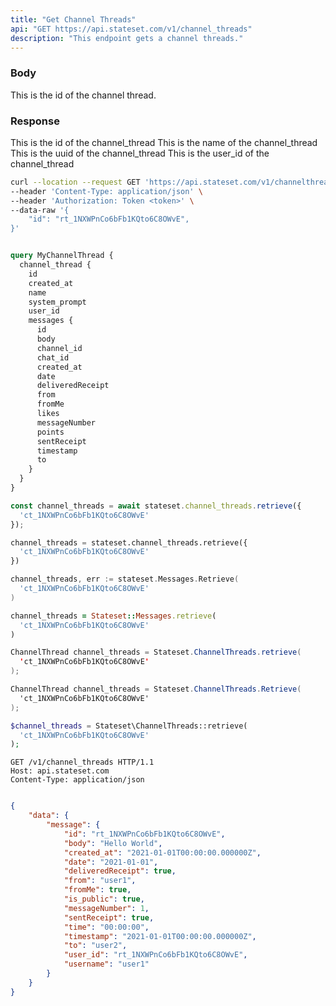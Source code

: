 ```yaml
---
title: "Get Channel Threads"
api: "GET https://api.stateset.com/v1/channel_threads"
description: "This endpoint gets a channel threads."
---
```


### Body

<ParamField body="id" type="string">
  This is the id of the channel thread.
</ParamField>

### Response

<ResponseField name="id" type="string">
  This is the id of the channel_thread
</ResponseField>

<ResponseField name="name" type="string">
  This is the name of the channel_thread
</ResponseField>

<ResponseField name="uuid" type="string">
  This is the uuid of the channel_thread
</ResponseField>

<ResponseField name="user_id" type="string">
  This is the user_id of the channel_thread
</ResponseField>


<RequestExample>

```bash cURL
curl --location --request GET 'https://api.stateset.com/v1/channelthread' \
--header 'Content-Type: application/json' \
--header 'Authorization: Token <token>' \
--data-raw '{
    "id": "rt_1NXWPnCo6bFb1KQto6C8OWvE",
}'
```

```graphQL GraphQL

query MyChannelThread {
  channel_thread {
    id
    created_at
    name
    system_prompt
    user_id
    messages {
      id
      body
      channel_id
      chat_id
      created_at
      date
      deliveredReceipt
      from
      fromMe
      likes
      messageNumber
      points
      sentReceipt
      timestamp
      to
    }
  }
}


```

```js Node.js
const channel_threads = await stateset.channel_threads.retrieve({
  'ct_1NXWPnCo6bFb1KQto6C8OWvE'
});
```
```py Python
channel_threads = stateset.channel_threads.retrieve({
  'ct_1NXWPnCo6bFb1KQto6C8OWvE'
})
```
```go Golang 
channel_threads, err := stateset.Messages.Retrieve(
  'ct_1NXWPnCo6bFb1KQto6C8OWvE'
)
```
```ruby Ruby
channel_threads = Stateset::Messages.retrieve(
  'ct_1NXWPnCo6bFb1KQto6C8OWvE'
)
```
```java Java
ChannelThread channel_threads = Stateset.ChannelThreads.retrieve(
  'ct_1NXWPnCo6bFb1KQto6C8OWvE'
);
```
```csharp C#
ChannelThread channel_threads = Stateset.ChannelThreads.Retrieve(
  'ct_1NXWPnCo6bFb1KQto6C8OWvE'
);
```
```php PHP
$channel_threads = Stateset\ChannelThreads::retrieve(
  'ct_1NXWPnCo6bFb1KQto6C8OWvE'
);
```
```http HTTP
GET /v1/channel_threads HTTP/1.1
Host: api.stateset.com
Content-Type: application/json
```

</RequestExample>

<ResponseExample>

```json Response

{
    "data": {
        "message": {
            "id": "rt_1NXWPnCo6bFb1KQto6C8OWvE",
            "body": "Hello World",
            "created_at": "2021-01-01T00:00:00.000000Z",
            "date": "2021-01-01",
            "deliveredReceipt": true,
            "from": "user1",
            "fromMe": true,
            "is_public": true,
            "messageNumber": 1,
            "sentReceipt": true,
            "time": "00:00:00",
            "timestamp": "2021-01-01T00:00:00.000000Z",
            "to": "user2",
            "user_id": "rt_1NXWPnCo6bFb1KQto6C8OWvE",
            "username": "user1"
        }
    }
}


```

</ResponseExample>